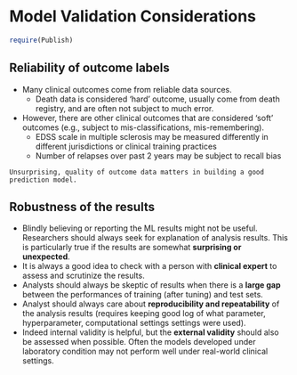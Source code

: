 # Model Validation Considerations

```r
require(Publish)
```

## Reliability of outcome labels

- Many clinical outcomes come from reliable data sources. 
  - Death data is considered 'hard' outcome, usually come from death registry, and are often not subject to much error. 
- However, there are other clinical outcomes that are considered 'soft' outcomes (e.g., subject to mis-classifications, mis-remembering). 
  - EDSS scale in multiple sclerosis may be measured differently in different jurisdictions or clinical training practices
  - Number of relapses over past 2 years may be subject to recall bias

```block
Unsurprising, quality of outcome data matters in building a good prediction model.
```

## Robustness of the results

- Blindly believing or reporting the ML results might not be useful. Researchers should always seek for explanation of analysis results. This is particularly true if the results are somewhat **surprising or unexpected**.
- It is always a good idea to check with a person with **clinical expert** to assess and scrutinize the results.
- Analysts should always be skeptic of results when there is a **large gap** between the performances of training (after tuning) and test sets.
- Analyst should always care about **reproducibility and repeatability** of the analysis results (requires keeping good log of what parameter, hyperparameter, computational settings settings were used).
- Indeed internal validity is helpful, but the **external validity** should also be assessed when possible. Often the models developed under laboratory condition may not perform well under real-world clinical settings.
